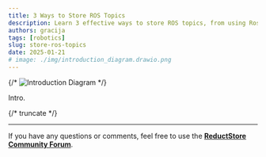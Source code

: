 ```yaml
---
title: 3 Ways to Store ROS Topics
description: Learn 3 effective ways to store ROS topics, from using Rosbag to advanced time-series storage with ReductStore. Discover scalable solutions, filtering options, and best practices for efficiently managing robotics data.
authors: gracija
tags: [robotics]
slug: store-ros-topics
date: 2025-01-21
# image: ./img/introduction_diagram.drawio.png
---
```


{/* ![Introduction Diagram](./img/introduction_diagram.drawio.png) */}

Intro.

{/* truncate */}

---

If you have any questions or comments, feel free to use the [**ReductStore Community Forum**](https://community.reduct.store).
